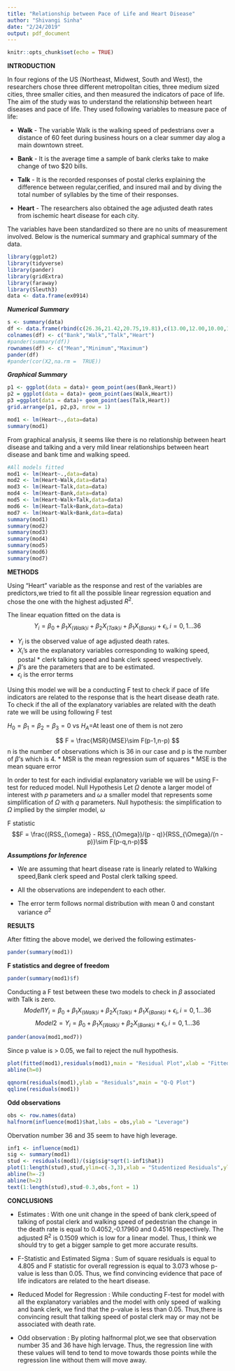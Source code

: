 ```yaml
---
title: "Relationship between Pace of Life and Heart Disease"
author: "Shivangi Sinha"
date: "2/24/2019"
output: pdf_document
---
```


```r
knitr::opts_chunk$set(echo = TRUE)
```
**INTRODUCTION**

In four regions of the US (Northeast, Midwest, South and West), the researchers chose three different  metropolitan cities, three medium sized cities, three smaller cities, and then measured the indicators of pace of life. The aim of the study was to understand the relationship between heart diseases and pace of life. They used following variables to measure pace of life:

* **Walk** - The variable Walk is the walking speed of pedestrians over a distance of 60 feet during business hours on a clear summer day alog a main downtown street. 

* **Bank** - It is the average time a sample of bank clerks take to make change of two $20 bills.

* **Talk** - It is the recorded responses of postal clerks explaining the difference between regular,cerified, and insured mail and by diving the total number of syllables by the time of their responses.

* **Heart** - The researchers also obtained the age adjusted death rates from ischemic heart disease for each city.

The variables have been standardized so there are no units of measurement involved. Below is the numerical summary and graphical summary of the data.

```r
library(ggplot2)
library(tidyverse)
library(pander)
library(gridExtra)
library(faraway)
library(Sleuth3)
data <- data.frame(ex0914)
```

***Numerical Summary***

```r
s <- summary(data)
df <- data.frame(rbind(c(26.36,21.42,20.75,19.81),c(13.00,12.00,10.00,11.00),c(334.00,30.00,30.00,31.00)))
colnames(df) <- c("Bank","Walk","Talk","Heart")
#pander(summary(df))
rownames(df) <- c("Mean","Minimum","Maximum")
pander(df)
#pander(cor(X2,na.rm =  TRUE))
```

***Graphical Summary***

```r

p1 <- ggplot(data = data)+ geom_point(aes(Bank,Heart))
p2 = ggplot(data = data)+ geom_point(aes(Walk,Heart))
p3 =ggplot(data = data)+ geom_point(aes(Talk,Heart))
grid.arrange(p1, p2,p3, nrow = 1)
```
```r
mod1 <- lm(Heart~.,data=data)
summary(mod1)
```

From graphical analysis, it seems like there is no relationship between heart disease and talking and a very mild linear relationships between heart disease and bank time and walking speed.

```r
#All models fitted 
mod1 <- lm(Heart~.,data=data)
mod2 <- lm(Heart~Walk,data=data)
mod3 <- lm(Heart~Talk,data=data)
mod4 <- lm(Heart~Bank,data=data)
mod5 <- lm(Heart~Walk+Talk,data=data)
mod6 <- lm(Heart~Talk+Bank,data=data)
mod7 <- lm(Heart~Walk+Bank,data=data)
summary(mod1)
summary(mod2)
summary(mod3)
summary(mod4)
summary(mod5)
summary(mod6)
summary(mod7)

```

**METHODS**

Using "Heart" variable as the response and rest of the variables are predictors,we tried to fit all the possible linear regression equation and chose the one with the highest adjusted $R^2$.

The linear equation fitted on the data is 
$$ Y_{i} = \beta_{0} + \beta_{1}X_{(Walk)i} + \beta_{2}X_{(Talk)i}+ \beta_{1}X_{(Bank)i}+\epsilon_{i},
i=0,1...36 $$

* $Y_{i}$ is the observed value of age adjusted death rates.
* $X_{i}$'s are the explanatory variables corresponding to walking speed, postal * clerk talking speed and bank clerk speed vrespectively.
* $\beta$'s are the  parameters that are to be estimated.
* $\epsilon_{i}$ is the error terms

Using this model we will be a conducting F test to check if pace of life indicators are related to the response that is the heart disease death rate.
To check if the all of the explanatory variables are related with the death rate we will be using following F test

$H_0=\beta_1=\beta_2=\beta_3=0$ vs $H_{A}$=At least one of them is not zero

$$ F = \frac{MSR}{MSE}\sim F(p-1,n-p) $$
n is the number of observations which is 36 in our case and p is the number of $\beta$'s which is 4.
* MSR is the mean regression sum of squares 
* MSE is the mean square error

In order to test for each individial explanatory variable we will be using F-test for reduced model.
Null Hypothesis
Let $\Omega$ denote a larger model of interest with $p$ parameters
and $\omega$ a smaller model that represents some simplification of $\Omega$ with $q$ parameters.
Null hypothesis: the simplification to $\Omega$ implied by the simpler model, $\omega$

F statistic 
$$F = \frac{(RSS_{\omega} - RSS_{\Omega})/(p - q)}{RSS_{\Omega}/(n - p)}\sim F(p-q,n-p)$$

***Assumptions for Inference***

*  We are assuming that heart disease rate is linearly related to Walking speed,Bank clerk speed and Postal clerk talking speed.

*  All the observations are independent to each other.

*  The error term follows normal distribution with mean 0 and constant variance $\sigma^2$

**RESULTS**

After fitting the above model, we derived the following estimates-
```r
pander(summary(mod1))
```

**F statistics and degree of freedom**

```r
pander(summary(mod1)$f)
```

Conducting a F test between these two models to check in $\beta$ associated with Talk is zero.
$$ Model1Y_{i} = \beta_{0} + \beta_{1}X_{(Walk)i} + \beta_{2}X_{(Talk)i}+ \beta_{1}X_{(Bank)i}+\epsilon_{i},
i=0,1...36 $$
$$ Model2=Y_{i} = \beta_{0} + \beta_{1}X_{(Walk)i} + \beta_{2}X_{(Bank)i}+\epsilon_{i},
i=0,1...36 $$

```r
pander(anova(mod1,mod7))
```

Since p value is > 0.05, we fail to reject the null hypothesis.

```r
plot(fitted(mod1),residuals(mod1),main = "Residual Plot",xlab = "Fitted",ylab = "Residuals")
abline(h=0)
```
```r
qqnorm(residuals(mod1),ylab = "Residuals",main = "Q-Q Plot")
qqline(residuals(mod1))
```

**Odd observations**

```r
obs <- row.names(data)
halfnorm(influence(mod1)$hat,labs = obs,ylab = "Leverage")
```

Obervation number 36 and 35 seem to have high leverage.

```r
inf1 <- influence(mod1)
sig <- summary(mod1)
stud <- residuals(mod1)/(sig$sig*sqrt(1-inf1$hat))
plot(1:length(stud),stud,ylim=c(-3,3),xlab = "Studentized Residuals",ylab="Observations",main = "Studentized Residual Plot")
abline(h=-2)
abline(h=2)
text(1:length(stud),stud-0.3,obs,font = 1)
```

**CONCLUSIONS**

* Estimates : 
With one unit change in the speed of bank clerk,speed of talking of postal clerk and walking speed of pedestrian the change in the death rate is equal to 0.4052,-0.17960 and 0.4516 respectively. The adjusted R^2^ is 0.1509 which is low for a linear model. Thus, I think we should try to get a bigger sample to get more accurate results.

* F-Statistic and Estimated Sigma :
Sum of square residuals is equal to 4.805    and F statistic for overall regression is equal to 3.073 whose p-value is less than 0.05. Thus, we find convincing evidence that pace of life indicators are related to the heart
disease.

* Reduced Model for Regression :
While conducting  F-test for model with all the explanatory variables and the model with only speed of walking and bank clerk, we find that the p-value is less than 0.05. Thus,there is convincing result that talking speed of postal clerk may or may not be associated with death rate.

* Odd observation : 
By ploting halfnormal plot,we see that observation number 35 and 36 have high lervage. Thus, the regression line with these values will tend to tend to move towards those points while the regression line without them will move away.

